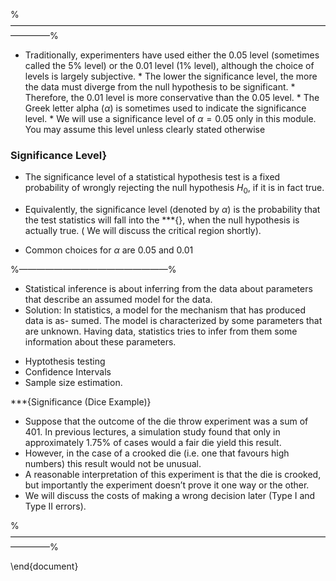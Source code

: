 
%--------------------------------------------------------------------------------------------------------------------------%

\subsection*{Significance Level ($\alpha$}



* Traditionally, experimenters have used either the 0.05 level (sometimes called the 5\% level) or the 0.01 level (1\% level), although the choice of levels is largely subjective.  * The lower the significance level, the more the data must diverge from the null hypothesis to be significant. * Therefore, the 0.01 level is more conservative than the 0.05 level. * The Greek letter alpha ($\alpha$) is sometimes used to indicate the significance level. * We will use a significance level of $\alpha =0.05$ only in this module. You may assume this level unless clearly stated otherwise

### Significance Level}


* The significance level of a statistical hypothesis test is a fixed probability of wrongly rejecting the null hypothesis $H_0$, if it is in fact true.

* Equivalently, the significance level (denoted by $\alpha$) is the probability that the test statistics will fall into the ***{\emph{critical region}}, when the null hypothesis is actually true. ( We will discuss the critical region shortly).

* Common choices for $\alpha$ are $0.05$ and $0.01$



\section{ What is Statistical Inference?}
%---------------------------------------------------%


* Statistical inference is about inferring from the data about parameters that describe an assumed
model for the data.
* 
Solution: In statistics, a model for the mechanism that has produced data is as-
sumed. The model is characterized by some parameters that are unknown. Having
data, statistics tries to infer from them some information about these parameters.

\section{What is Statistical Inference?}

* Hyptothesis testing 
* Confidence Intervals 
* Sample size estimation.







***{Significance (Dice Example)}

* Suppose that the outcome of the die throw experiment was a sum of 401. In previous lectures, a simulation study found that only in approximately $1.75\%$ of cases would a fair die yield this result.
* However, in the case of a crooked die (i.e. one that favours high numbers) this result would not be unusual.
* A reasonable interpretation of this experiment is that the die is crooked, but importantly the experiment doesn't prove it one way or the other.
* We will discuss the costs of making a wrong decision later (Type I and Type II errors).


%--------------------------------------------------------------------------------------------------------------------------%




\end{document}




